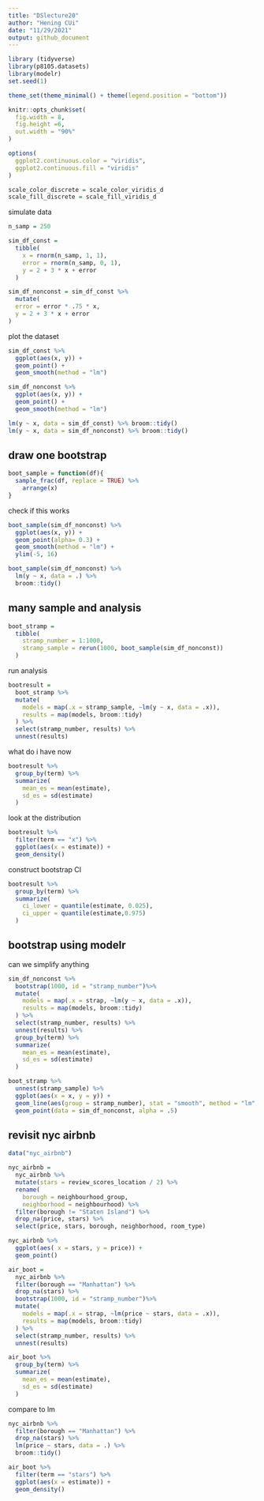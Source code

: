 ```yaml
---
title: "DSlecture20"
author: "Hening CUi"
date: "11/29/2021"
output: github_document
---
```


```r
library (tidyverse)
library(p8105.datasets)
library(modelr)
set.seed(1)

theme_set(theme_minimal() + theme(legend.position = "bottom"))

knitr::opts_chunk$set(
  fig.width = 8,
  fig.height =6,
  out.width = "90%"
)

options(
  ggplot2.continuous.color = "viridis",
  ggplot2.continuous.fill = "viridis"
)

scale_color_discrete = scale_color_viridis_d
scale_fill_discrete = scale_fill_viridis_d
```

simulate data

```r
n_samp = 250

sim_df_const = 
  tibble(
    x = rnorm(n_samp, 1, 1),
    error = rnorm(n_samp, 0, 1),
    y = 2 + 3 * x + error
  )

sim_df_nonconst = sim_df_const %>% 
  mutate(
  error = error * .75 * x,
  y = 2 + 3 * x + error
)
```

plot the dataset

```r
sim_df_const %>% 
  ggplot(aes(x, y)) +
  geom_point() +
  geom_smooth(method = "lm")

sim_df_nonconst %>% 
  ggplot(aes(x, y)) +
  geom_point() +
  geom_smooth(method = "lm")
```


```r
lm(y ~ x, data = sim_df_const) %>% broom::tidy()
lm(y ~ x, data = sim_df_nonconst) %>% broom::tidy()
```

## draw one bootstrap

```r
boot_sample = function(df){
  sample_frac(df, replace = TRUE) %>% 
    arrange(x)
}
```

check if this works

```r
boot_sample(sim_df_nonconst) %>% 
  ggplot(aes(x, y)) +
  geom_point(alpha= 0.3) +
  geom_smooth(method = "lm") +
  ylim(-5, 16)

```

```r
boot_sample(sim_df_nonconst) %>% 
  lm(y ~ x, data = .) %>% 
  broom::tidy()
```

## many sample and analysis

```r
boot_stramp =
  tibble(
    stramp_number = 1:1000,
    stramp_sample = rerun(1000, boot_sample(sim_df_nonconst))
  )
```

run analysis

```r
bootresult =
  boot_stramp %>% 
  mutate(
    models = map(.x = stramp_sample, ~lm(y ~ x, data = .x)),
    results = map(models, broom::tidy)
  ) %>% 
  select(stramp_number, results) %>% 
  unnest(results)
```

what do i have now

```r
bootresult %>% 
  group_by(term) %>% 
  summarize(
    mean_es = mean(estimate),
    sd_es = sd(estimate)
  )
```
look at the distribution
```r
bootresult %>% 
  filter(term == "x") %>% 
  ggplot(aes(x = estimate)) +
  geom_density() 
```

construct bootstrap CI

```r
bootresult %>% 
  group_by(term) %>% 
  summarize(
    ci_lower = quantile(estimate, 0.025),
    ci_upper = quantile(estimate,0.975)
  )
```
## bootstrap using modelr

can we simplify anything

```r
sim_df_nonconst %>% 
  bootstrap(1000, id = "stramp_number")%>% 
  mutate(
    models = map(.x = strap, ~lm(y ~ x, data = .x)),
    results = map(models, broom::tidy)
  ) %>% 
  select(stramp_number, results) %>% 
  unnest(results) %>% 
  group_by(term) %>% 
  summarize(
    mean_es = mean(estimate),
    sd_es = sd(estimate)
  )
```

```r
boot_stramp %>% 
  unnest(stramp_sample) %>% 
  ggplot(aes(x = x, y = y)) + 
  geom_line(aes(group = stramp_number), stat = "smooth", method = "lm", se = FALSE, alpha = .1, color = "blue") +
  geom_point(data = sim_df_nonconst, alpha = .5)
```

## revisit nyc airbnb

```r
data("nyc_airbnb")

nyc_airbnb = 
  nyc_airbnb %>% 
  mutate(stars = review_scores_location / 2) %>% 
  rename(
    borough = neighbourhood_group,
    neighborhood = neighbourhood) %>% 
  filter(borough != "Staten Island") %>% 
  drop_na(price, stars) %>% 
  select(price, stars, borough, neighborhood, room_type)
```

```r
nyc_airbnb %>% 
  ggplot(aes( x = stars, y = price)) +
  geom_point()
```

```r
air_boot =
  nyc_airbnb %>% 
  filter(borough == "Manhattan") %>% 
  drop_na(stars) %>% 
  bootstrap(1000, id = "stramp_number")%>% 
  mutate(
    models = map(.x = strap, ~lm(price ~ stars, data = .x)),
    results = map(models, broom::tidy)
  ) %>% 
  select(stramp_number, results) %>% 
  unnest(results)
```


```r
air_boot %>% 
  group_by(term) %>% 
  summarize(
    mean_es = mean(estimate),
    sd_es = sd(estimate)
  )
```

compare to lm

```r
nyc_airbnb %>% 
  filter(borough == "Manhattan") %>% 
  drop_na(stars) %>%
  lm(price ~ stars, data = .) %>% 
  broom::tidy()
```
```r
air_boot %>% 
  filter(term == "stars") %>% 
  ggplot(aes(x = estimate)) +
  geom_density()
```

